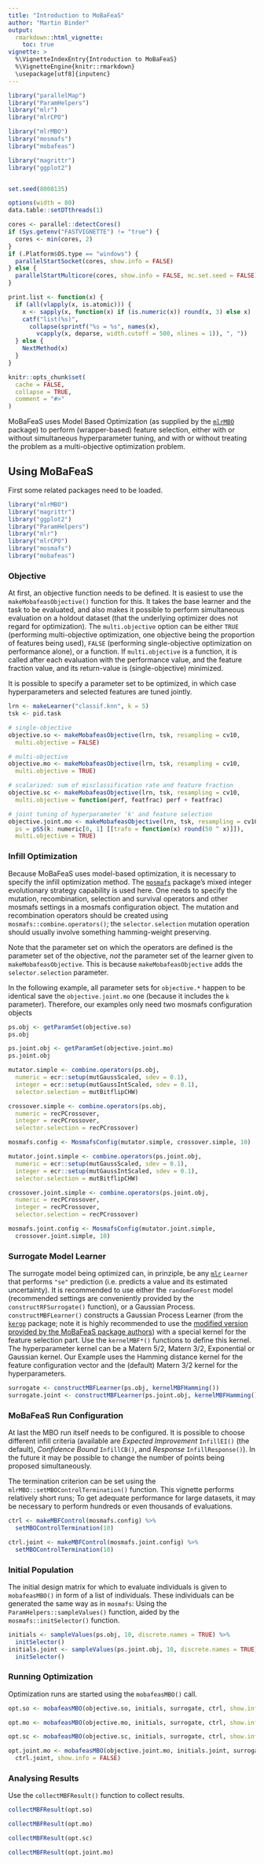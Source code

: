 ```yaml
---
title: "Introduction to MoBaFeaS"
author: "Martin Binder"
output:
  rmarkdown::html_vignette:
    toc: true
vignette: >
  %\VignetteIndexEntry{Introduction to MoBaFeaS}
  %\VignetteEngine{knitr::rmarkdown}
  \usepackage[utf8]{inputenc}
---
```


```r
library("parallelMap")
library("ParamHelpers")
library("mlr")
library("mlrCPO")

library("mlrMBO")
library("mosmafs")
library("mobafeas")

library("magrittr")
library("ggplot2")


set.seed(8008135)

options(width = 80)
data.table::setDTthreads(1)

cores <- parallel::detectCores()
if (Sys.getenv("FASTVIGNETTE") != "true") {
  cores <- min(cores, 2)
}
if (.Platform$OS.type == "windows") {
  parallelStartSocket(cores, show.info = FALSE)
} else {
  parallelStartMulticore(cores, show.info = FALSE, mc.set.seed = FALSE)
}

print.list <- function(x) {
  if (all(vlapply(x, is.atomic))) {
    x <- sapply(x, function(x) if (is.numeric(x)) round(x, 3) else x)
    catf("list(%s)",
      collapse(sprintf("%s = %s", names(x),
        vcapply(x, deparse, width.cutoff = 500, nlines = 1)), ", "))
  } else {
    NextMethod(x)
  }
}

knitr::opts_chunk$set(
  cache = FALSE,
  collapse = TRUE,
  comment = "#>"
)
```

MoBaFeaS uses Model Based Optimization (as supplied by the [`mlrMBO`](https://github.com/mlr-org/mlrMBO) package) to perform (wrapper-based) feature selection, either with or without simultaneous hyperparameter tuning, and with or without treating the problem as a multi-objective optimization problem.

## Using MoBaFeaS

First some related packages need to be loaded.

```r
library("mlrMBO")
library("magrittr")
library("ggplot2")
library("ParamHelpers")
library("mlr")
library("mlrCPO")
library("mosmafs")
library("mobafeas")
```

### Objective

At first, an objective function needs to be defined. It is easiest to use the `makeMobafeasObjective()` function for this. It takes the base learner and the task to be evaluated, and also makes it possible to perform simultaneous evaluation on a holdout dataset (that the underlying optimizer does not regard for optimization). The `multi.objective` option can be either `TRUE` (performing multi-objective optimization, one objective being the proportion of features being used), `FALSE` (performing single-objective optimization on performance alone), or a function. If `multi.objective` is a function, it is called after each evaluation with the performance value, and the feature fraction value, and its return-value is (single-objective) minimized.

It is possible to specify a parameter set to be optimized, in which case hyperparameters and selected features are tuned jointly.

```r
lrn <- makeLearner("classif.knn", k = 5)
tsk <- pid.task

# single-objective
objective.so <- makeMobafeasObjective(lrn, tsk, resampling = cv10,
  multi.objective = FALSE)

# multi-objective
objective.mo <- makeMobafeasObjective(lrn, tsk, resampling = cv10,
  multi.objective = TRUE)

# scalarized: sum of misclassification rate and feature fraction
objective.sc <- makeMobafeasObjective(lrn, tsk, resampling = cv10,
  multi.objective = function(perf, featfrac) perf + featfrac)

# joint tuning of hyperparameter 'k' and feature selection
objective.joint.mo <- makeMobafeasObjective(lrn, tsk, resampling = cv10,
  ps = pSS(k: numeric[0, 1] [[trafo = function(x) round(50 ^ x)]]),
  multi.objective = TRUE)
```

### Infill Optimization

Because MoBaFeaS uses model-based optimization, it is necessary to specify the infill optimization method. The [`mosmafs`](https://github.com/compstat-lmu/mosmafs) package's mixed integer evolutionary strategy capability is used here. One needs to specify the mutation, recombination, selection and survival operators and other mosmafs settings in a mosmafs configuration object. The mutation and recombination operators should be created using `mosmafs::combine.operators()`; the `selector.selection` mutation operation should usually involve something hamming-weight preserving.

Note that the parameter set on which the operators are defined is the parameter set of the objective, *not* the parameter set of the learner given to `makeMobafeasObjective`. This is because `makeMobafeasObjective` adds the `selector.selection` parameter.

In the following example, all parameter sets for `objective.*` happen to be identical save the `objective.joint.mo` one (because it includes the `k` parameter). Therefore, our examples only need two mosmafs configuration objects

```r
ps.obj <- getParamSet(objective.so)
ps.obj
```
```r
ps.joint.obj <- getParamSet(objective.joint.mo)
ps.joint.obj
```
```r
mutator.simple <- combine.operators(ps.obj,
  numeric = ecr::setup(mutGaussScaled, sdev = 0.1),
  integer = ecr::setup(mutGaussIntScaled, sdev = 0.1),
  selector.selection = mutBitflipCHW)

crossover.simple <- combine.operators(ps.obj,
  numeric = recPCrossover,
  integer = recPCrossover,
  selector.selection = recPCrossover)

mosmafs.config <- MosmafsConfig(mutator.simple, crossover.simple, 10)
```
```r
mutator.joint.simple <- combine.operators(ps.joint.obj,
  numeric = ecr::setup(mutGaussScaled, sdev = 0.1),
  integer = ecr::setup(mutGaussIntScaled, sdev = 0.1),
  selector.selection = mutBitflipCHW)

crossover.joint.simple <- combine.operators(ps.joint.obj,
  numeric = recPCrossover,
  integer = recPCrossover,
  selector.selection = recPCrossover)

mosmafs.joint.config <- MosmafsConfig(mutator.joint.simple,
  crossover.joint.simple, 10)
```

### Surrogate Model Learner

The surrogate model being optimized can, in prinziple, be any [`mlr`](https://github.com/mlr-org/mlr) `Learner` that performs `"se"` prediction (i.e. predicts a value and its estimated uncertainty). It is recommended to use either the `randomForest` model (recommended settings are conveniently provided by the `constructRFSurrogate()` function), or a Gaussian Process. `constructMBFLearner()` constructs a Gaussian Process Learner (from the [`kergp`](https://cran.r-project.org/package=kergp) package; note it is highly recommended to use the [modified version provided by the MoBaFeaS package authors](https://github.com/mb706/kergp)) with a special kernel for the feature selection part. Use the `kernelMBF*()` functions to define this kernel. The hyperparameter kernel can be a Matern 5/2, Matern 3/2, Exponential or Gaussian kernel. Our Example uses the Hamming distance kernel for the feature configuration vector and the (default) Matern 3/2 kernel for the hyperparameters.

```r
surrogate <- constructMBFLearner(ps.obj, kernelMBFHamming())
surrogate.joint <- constructMBFLearner(ps.joint.obj, kernelMBFHamming())
```

### MoBaFeaS Run Configuration

At last the MBO run itself needs to be configured. It is possible to choose different infill criteria (available are *Expected Improvement* `InfillEI()` (the default), *Confidence Bound* `InfillCB()`, and *Response* `InfillResponse()`). In the future it may be possible to change the number of points being proposed simultaneously.

The termination criterion can be set using the `mlrMBO::setMBOControlTermination()` function. This vignette performs relatively short runs; To get adequate performance for large datasets, it may be necessary to perform hundreds or even thousands of evaluations.

```r
ctrl <- makeMBFControl(mosmafs.config) %>%
  setMBOControlTermination(10)

ctrl.joint <- makeMBFControl(mosmafs.joint.config) %>%
  setMBOControlTermination(10)
```

### Initial Population

The initial design matrix for which to evaluate individuals is given to `mobafeasMBO()` in form of a list of individuals. These individuals can be generated the same way as in `mosmafs`: Using the `ParamHelpers::sampleValues()` function, aided by the `mosmafs::initSelector()` function.

```r
initials <- sampleValues(ps.obj, 10, discrete.names = TRUE) %>%
  initSelector()
initials.joint <- sampleValues(ps.joint.obj, 10, discrete.names = TRUE) %>%
  initSelector()
```

### Running Optimization

Optimization runs are started using the `mobafeasMBO()` call.

```r
opt.so <- mobafeasMBO(objective.so, initials, surrogate, ctrl, show.info = FALSE)
```
```r
opt.mo <- mobafeasMBO(objective.mo, initials, surrogate, ctrl, show.info = FALSE)
```
```r
opt.sc <- mobafeasMBO(objective.sc, initials, surrogate, ctrl, show.info = FALSE)
```
```r
opt.joint.mo <- mobafeasMBO(objective.joint.mo, initials.joint, surrogate.joint,
  ctrl.joint, show.info = FALSE)
```

### Analysing Results

Use the `collectMBFResult()` function to collect results.

```r
collectMBFResult(opt.so)
```
```r
collectMBFResult(opt.mo)
```
```r
collectMBFResult(opt.sc)
```
```r
collectMBFResult(opt.joint.mo)
```
